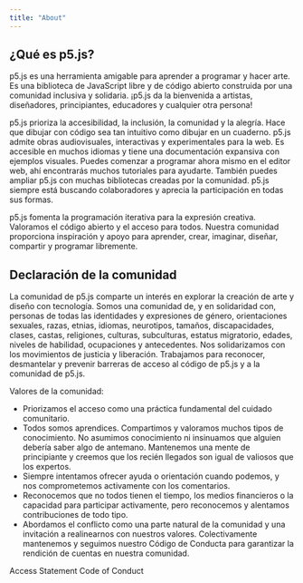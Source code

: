 ```yaml
---
title: "About"
---
```


## ¿Qué es p5.js?

p5.js es una herramienta amigable para aprender a programar y hacer arte. Es una biblioteca de JavaScript libre y de código abierto construida por una comunidad inclusiva y solidaria. ¡p5.js da la bienvenida a artistas, diseñadores, principiantes, educadores y cualquier otra persona!

p5.js prioriza la accesibilidad, la inclusión, la comunidad y la alegría. Hace que dibujar con código sea tan intuitivo como dibujar en un cuaderno. p5.js admite obras audiovisuales, interactivas y experimentales para la web. Es accesible en muchos idiomas y tiene una documentación expansiva con ejemplos visuales. Puedes comenzar a programar ahora mismo en el editor web, ahí encontrarás muchos tutoriales para ayudarte. También puedes ampliar p5.js con muchas bibliotecas creadas por la comunidad. p5.js siempre está buscando colaboradores y aprecia la participación en todas sus formas.

p5.js fomenta la programación iterativa para la expresión creativa. Valoramos el código abierto y el acceso para todos. Nuestra comunidad proporciona inspiración y apoyo para aprender, crear, imaginar, diseñar, compartir y programar libremente.

## Declaración de la comunidad

La comunidad de p5.js comparte un interés en explorar la creación de arte y diseño con tecnología. Somos una comunidad de, y en solidaridad con, personas de todas las identidades y expresiones de género, orientaciones sexuales, razas, etnias, idiomas, neurotipos, tamaños, discapacidades, clases, castas, religiones, culturas, subculturas, estatus migratorio, edades, niveles de habilidad, ocupaciones y antecedentes. Nos solidarizamos con los movimientos de justicia y liberación. Trabajamos para reconocer, desmantelar y prevenir barreras de acceso al código de p5.js y a la comunidad de p5.js.

Valores de la comunidad:
- Priorizamos el acceso como una práctica fundamental del cuidado comunitario.
- Todos somos aprendices. Compartimos y valoramos muchos tipos de conocimiento. No asumimos conocimiento ni insinuamos que alguien debería saber algo de antemano. Mantenemos una mente de principiante y creemos que los recién llegados son igual de valiosos que los expertos.
- Siempre intentamos ofrecer ayuda o orientación cuando podemos, y nos comprometemos activamente con los comentarios.
- Reconocemos que no todos tienen el tiempo, los medios financieros o la capacidad para participar activamente, pero reconocemos y alentamos contribuciones de todo tipo.
- Abordamos el conflicto como una parte natural de la comunidad y una invitación a realinearnos con nuestros valores. Colectivamente mantenemos y seguimos nuestro Código de Conducta para garantizar la rendición de cuentas en nuestra comunidad.

<div class='mt-xl'>
<LinkButton variant='link' url='/access'>Access Statement</LinkButton>
<LinkButton variant='link' url='/code-of-conduct'>Code of Conduct</LinkButton>
</div>
